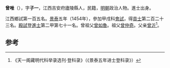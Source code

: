 '''曾唯'''（{{bd|1415年||？}}），字'''子一'''，江西吉安府廬陵縣人，民籍，[[明朝|明朝]]政治人物。進士出身。

江西鄉試第一百五名。[[景泰|景泰]]五年（1454年），參加甲戌科[[會試|會試]]，得[[貢士|貢士]]第二百二十三名。[[殿試|殿試]]登[[進士|進士]]第二甲第七十一名。曾祖父[[曾如魯|曾如魯]]。祖父[[曾仲奇|曾仲奇]]。父亲[[曾沂|曾沂]]<ref>《天一阁藏明代科举录选刊·登科录》（《景泰五年进士登科录》）</ref>。

==参考==
{{reflist}}
{{明朝人物小作品}}
{{景泰五年甲戌科殿試金榜}}